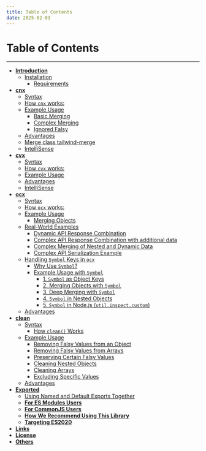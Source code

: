 ```yaml
---
title: Table of Contents
date: 2025-02-03
---
```


# Table of Contents

---

- [**Introduction**](/#introduction)
  - [Installation](/#installation)
    - [Requirements](/#requirements)
- [**cnx**](/cnx)
  - [Syntax](/cnx#syntax)
  - [How `cnx` works:](/cnx#how-cnx-works)
  - [Example Usage](/cnx#example-usage)
    - [Basic Merging](/cnx#basic-merging)
    - [Complex Merging](/cnx#complex-merging)
    - [Ignored Falsy](/cnx#ignored-falsy)
  - [Advantages](/cnx#advantages)
  - [Merge class tailwind-merge](/cnx#merge-class-tailwind-merge)
  - [IntelliSense](/cnx#intellisense)
- [**cvx**](/cvx)
  - [Syntax](/cvx#syntax)
  - [How `cvx` works:](/cvx#how-cvx-works)
  - [Example Usage](/cvx#example-usage)
  - [Advantages](/cvx#advantages)
  - [IntelliSense](/cvx#intellisense)
- [**ocx**](/ocx)
  - [Syntax](/ocx#syntax-2)
  - [How `ocx` works:](/ocx#how-ocx-works)
  - [Example Usage](/ocx#example-usage)
    - [Merging Objects](/ocx#merging-objects)
  - [Real-World Examples](/ocx#real-world-examples)
    - [Dynamic API Response Combination](/ocx#dynamic-api-response-combination)
    - [Complex API Response Combination with additional data](/ocx#complex-api-response-combination-with-additional-data)
    - [Complex Merging of Nested and Dynamic Data](/ocx#complex-merging-of-nested-and-dynamic-data)
    - [Complex API Serialization Example](/ocx#complex-api-serialization-example)
  - [Handling `Symbol` Keys in `ocx`](/ocx#handling-symbol-keys-in-ocx)
    - [Why Use `Symbol`?](/ocx#why-use-symbol)
    - [Example Usage with `Symbol`](/ocx#example-usage-with-symbol)
      - [1. `Symbol` as Object Keys](/ocx#1-symbol-as-object-keys)
      - [2. Merging Objects with `Symbol`](/ocx#2-merging-objects-with-symbol)
      - [3. Deep Merging with `Symbol`](/ocx#3-deep-merging-with-symbol)
      - [4. `Symbol` in Nested Objects](/ocx#4-symbol-in-nested-objects)
      - [5. `Symbol` in Node.js (`util.inspect.custom`)](/ocx#5-symbol-in-nodejs-utilinspectcustom)
  - [Advantages](/ocx#advantages)
- [**clean**](/clean)
  - [Syntax](/clean#syntax)
    - [How `clean()` Works](/clean#how-clean-works)
  - [Example Usage](/clean#example-usage)
    - [Removing Falsy Values from an Object](/clean#removing-falsy-values-from-an-object)
    - [Removing Falsy Values from Arrays](/clean#removing-falsy-values-from-arrays)
    - [Preserving Certain Falsy Values](/clean#preserving-certain-falsy-values)
    - [Cleaning Nested Objects](/clean#cleaning-nested-objects)
    - [Cleaning Arrays](/clean#cleaning-arrays)
    - [Excluding Specific Values](/clean#excluding-specific-values)
  - [Advantages](/clean#advantages)
- [**Exported**](/exported)
  - [Using Named and Default Exports Together](/exported#using-named-and-default-exports-together)
  - [**For ES Modules Users**](/exported#for-es-modules-users)
  - [**For CommonJS Users**](/exported#for-commonjs-users)
  - [**How We Recommend Using This Library**](/exported#how-we-recommend-using-this-library)
  - [**Targeting ES2020**](/exported#targeting-es2020)
- [**Links**](#links)
- [**License**](#license)
- [**Others**](#others)

